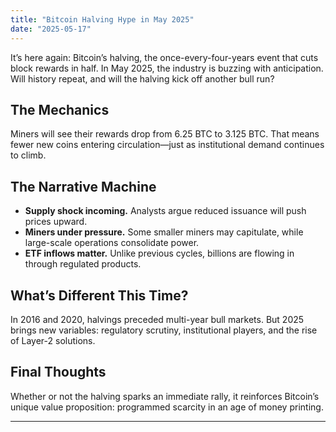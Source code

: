 ```yaml
---
title: "Bitcoin Halving Hype in May 2025"
date: "2025-05-17"
---
```


It’s here again: Bitcoin’s halving, the once-every-four-years event that cuts block rewards in half. In May 2025, the industry is buzzing with anticipation. Will history repeat, and will the halving kick off another bull run?

## The Mechanics

Miners will see their rewards drop from 6.25 BTC to 3.125 BTC. That means fewer new coins entering circulation—just as institutional demand continues to climb.

## The Narrative Machine

- **Supply shock incoming.** Analysts argue reduced issuance will push prices upward.  
- **Miners under pressure.** Some smaller miners may capitulate, while large-scale operations consolidate power.  
- **ETF inflows matter.** Unlike previous cycles, billions are flowing in through regulated products.  

## What’s Different This Time?

In 2016 and 2020, halvings preceded multi-year bull markets. But 2025 brings new variables: regulatory scrutiny, institutional players, and the rise of Layer-2 solutions.

## Final Thoughts

Whether or not the halving sparks an immediate rally, it reinforces Bitcoin’s unique value proposition: programmed scarcity in an age of money printing.

---